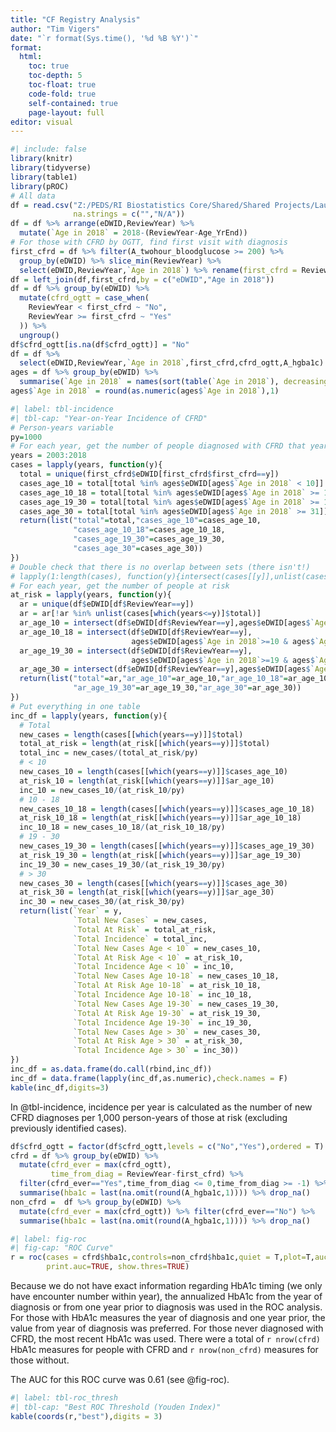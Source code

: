 ```yaml
---
title: "CF Registry Analysis"
author: "Tim Vigers"
date: "`r format(Sys.time(), '%d %B %Y')`"
format:
  html:
    toc: true
    toc-depth: 5
    toc-float: true
    code-fold: true
    self-contained: true
    page-layout: full
editor: visual
---
```


```r
#| include: false
library(knitr)
library(tidyverse)
library(table1)
library(pROC)
# All data
df = read.csv("Z:/PEDS/RI Biostatistics Core/Shared/Shared Projects/Laura/Peds Endo/Christine Chan/CF registry data/CFF19_Annualized_Del1.csv",
              na.strings = c("","N/A"))
df = df %>% arrange(eDWID,ReviewYear) %>% 
  mutate(`Age in 2018` = 2018-(ReviewYear-Age_YrEnd))
# For those with CFRD by OGTT, find first visit with diagnosis
first_cfrd = df %>% filter(A_twohour_bloodglucose >= 200) %>% 
  group_by(eDWID) %>% slice_min(ReviewYear) %>% 
  select(eDWID,ReviewYear,`Age in 2018`) %>% rename(first_cfrd = ReviewYear)
df = left_join(df,first_cfrd,by = c("eDWID","Age in 2018"))
df = df %>% group_by(eDWID) %>% 
  mutate(cfrd_ogtt = case_when(
    ReviewYear < first_cfrd ~ "No",
    ReviewYear >= first_cfrd ~ "Yes"
  )) %>%
  ungroup()
df$cfrd_ogtt[is.na(df$cfrd_ogtt)] = "No"
df = df %>% 
  select(eDWID,ReviewYear,`Age in 2018`,first_cfrd,cfrd_ogtt,A_hgba1c)
ages = df %>% group_by(eDWID) %>% 
  summarise(`Age in 2018` = names(sort(table(`Age in 2018`), decreasing = TRUE)[1]))
ages$`Age in 2018` = round(as.numeric(ages$`Age in 2018`),1)
```

```r
#| label: tbl-incidence
#| tbl-cap: "Year-on-Year Incidence of CFRD"
# Person-years variable
py=1000
# For each year, get the number of people diagnosed with CFRD that year
years = 2003:2018
cases = lapply(years, function(y){
  total = unique(first_cfrd$eDWID[first_cfrd$first_cfrd==y])
  cases_age_10 = total[total %in% ages$eDWID[ages$`Age in 2018` < 10]]
  cases_age_10_18 = total[total %in% ages$eDWID[ages$`Age in 2018` >= 10 & ages$`Age in 2018` < 19]]
  cases_age_19_30 = total[total %in% ages$eDWID[ages$`Age in 2018` >= 19 & ages$`Age in 2018` < 31]]
  cases_age_30 = total[total %in% ages$eDWID[ages$`Age in 2018` >= 31]]
  return(list("total"=total,"cases_age_10"=cases_age_10,
              "cases_age_10_18"=cases_age_10_18,
              "cases_age_19_30"=cases_age_19_30,
              "cases_age_30"=cases_age_30))
})
# Double check that there is no overlap between sets (there isn't!)
# lapply(1:length(cases), function(y){intersect(cases[[y]],unlist(cases[-y]))})
# For each year, get the number of people at risk
at_risk = lapply(years, function(y){
  ar = unique(df$eDWID[df$ReviewYear==y])
  ar = ar[!ar %in% unlist(cases[which(years<=y)]$total)]
  ar_age_10 = intersect(df$eDWID[df$ReviewYear==y],ages$eDWID[ages$`Age in 2018`<10])
  ar_age_10_18 = intersect(df$eDWID[df$ReviewYear==y],
                           ages$eDWID[ages$`Age in 2018`>=10 & ages$`Age in 2018`<19])
  ar_age_19_30 = intersect(df$eDWID[df$ReviewYear==y],
                           ages$eDWID[ages$`Age in 2018`>=19 & ages$`Age in 2018`<31])
  ar_age_30 = intersect(df$eDWID[df$ReviewYear==y],ages$eDWID[ages$`Age in 2018`>=31])
  return(list("total"=ar,"ar_age_10"=ar_age_10,"ar_age_10_18"=ar_age_10_18,
              "ar_age_19_30"=ar_age_19_30,"ar_age_30"=ar_age_30))
})
# Put everything in one table
inc_df = lapply(years, function(y){
  # Total
  new_cases = length(cases[[which(years==y)]]$total)
  total_at_risk = length(at_risk[[which(years==y)]]$total)
  total_inc = new_cases/(total_at_risk/py)
  # < 10
  new_cases_10 = length(cases[[which(years==y)]]$cases_age_10)
  at_risk_10 = length(at_risk[[which(years==y)]]$ar_age_10)
  inc_10 = new_cases_10/(at_risk_10/py)
  # 10 - 18
  new_cases_10_18 = length(cases[[which(years==y)]]$cases_age_10_18)
  at_risk_10_18 = length(at_risk[[which(years==y)]]$ar_age_10_18)
  inc_10_18 = new_cases_10_18/(at_risk_10_18/py)
  # 19 - 30
  new_cases_19_30 = length(cases[[which(years==y)]]$cases_age_19_30)
  at_risk_19_30 = length(at_risk[[which(years==y)]]$ar_age_19_30)
  inc_19_30 = new_cases_19_30/(at_risk_19_30/py)
  # > 30
  new_cases_30 = length(cases[[which(years==y)]]$cases_age_30)
  at_risk_30 = length(at_risk[[which(years==y)]]$ar_age_30)
  inc_30 = new_cases_30/(at_risk_30/py)
  return(list(`Year` = y,
              `Total New Cases` = new_cases,
              `Total At Risk` = total_at_risk,
              `Total Incidence` = total_inc,
              `Total New Cases Age < 10` = new_cases_10,
              `Total At Risk Age < 10` = at_risk_10,
              `Total Incidence Age < 10` = inc_10,
              `Total New Cases Age 10-18` = new_cases_10_18,
              `Total At Risk Age 10-18` = at_risk_10_18,
              `Total Incidence Age 10-18` = inc_10_18,
              `Total New Cases Age 19-30` = new_cases_19_30,
              `Total At Risk Age 19-30` = at_risk_19_30,
              `Total Incidence Age 19-30` = inc_19_30,
              `Total New Cases Age > 30` = new_cases_30,
              `Total At Risk Age > 30` = at_risk_30,
              `Total Incidence Age > 30` = inc_30))
})
inc_df = as.data.frame(do.call(rbind,inc_df))
inc_df = data.frame(lapply(inc_df,as.numeric),check.names = F)
kable(inc_df,digits=3)
```

In @tbl-incidence, incidence per year is calculated as the number of new CFRD diagnoses per 1,000 person-years of those at risk (excluding previously identified cases).

```r
df$cfrd_ogtt = factor(df$cfrd_ogtt,levels = c("No","Yes"),ordered = T)
cfrd = df %>% group_by(eDWID) %>% 
  mutate(cfrd_ever = max(cfrd_ogtt),
         time_from_diag = ReviewYear-first_cfrd) %>%
  filter(cfrd_ever=="Yes",time_from_diag <= 0,time_from_diag >= -1) %>%
  summarise(hba1c = last(na.omit(round(A_hgba1c,1)))) %>% drop_na()
non_cfrd =  df %>% group_by(eDWID) %>% 
  mutate(cfrd_ever = max(cfrd_ogtt)) %>% filter(cfrd_ever=="No") %>%
  summarise(hba1c = last(na.omit(round(A_hgba1c,1)))) %>% drop_na()
```

```r
#| label: fig-roc
#| fig-cap: "ROC Curve"
r = roc(cases = cfrd$hba1c,controls=non_cfrd$hba1c,quiet = T,plot=T,auc=T, ci=T,
        print.auc=TRUE, show.thres=TRUE)
```

Because we do not have exact information regarding HbA1c timing (we only have encounter number within year), the annualized HbA1c from the year of diagnosis or from one year prior to diagnosis was used in the ROC analysis. For those with HbA1c measures the year of diagnosis and one year prior, the value from year of diagnosis was preferred. For those never diagnosed with CFRD, the most recent HbA1c was used. There were a total of `r nrow(cfrd)` HbA1c measures for people with CFRD and `r nrow(non_cfrd)` measures for those without.

The AUC for this ROC curve was 0.61 (see @fig-roc).

```r
#| label: tbl-roc_thresh
#| tbl-cap: "Best ROC Threshold (Youden Index)"
kable(coords(r,"best"),digits = 3)
```

